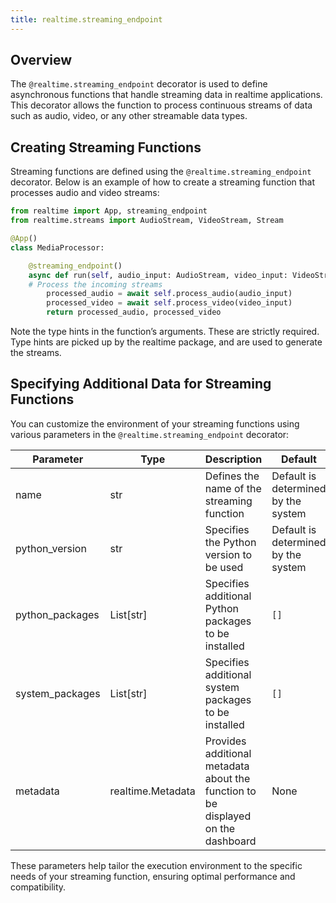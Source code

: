 ```yaml
---
title: realtime.streaming_endpoint
---
```


## Overview

The `@realtime.streaming_endpoint` decorator is used to define asynchronous functions that handle streaming data in realtime applications. This decorator allows the function to process continuous streams of data such as audio, video, or any other streamable data types.

## Creating Streaming Functions

Streaming functions are defined using the `@realtime.streaming_endpoint` decorator. Below is an example of how to create a streaming function that processes audio and video streams:

```python
from realtime import App, streaming_endpoint
from realtime.streams import AudioStream, VideoStream, Stream

@App()
class MediaProcessor:

    @streaming_endpoint()
    async def run(self, audio_input: AudioStream, video_input: VideoStream) -> Tuple[Stream, ...]:
    # Process the incoming streams
        processed_audio = await self.process_audio(audio_input)
        processed_video = await self.process_video(video_input)
        return processed_audio, processed_video
```

<Info>Note the type hints in the function’s arguments. These are strictly required. Type hints are picked up by the realtime package, and are used to generate the streams.</Info>

## Specifying Additional Data for Streaming Functions

You can customize the environment of your streaming functions using various parameters in the `@realtime.streaming_endpoint` decorator:

| Parameter | Type | Description | Default |
| --- | --- | --- | --- |
| name | str | Defines the name of the streaming function | Default is determined by the system |
| python_version | str | Specifies the Python version to be used | Default is determined by the system |
| python_packages | List[str] | Specifies additional Python packages to be installed | `[]` |
| system_packages | List[str] | Specifies additional system packages to be installed | `[]` |
| metadata | realtime.Metadata | Provides additional metadata about the function to be displayed on the dashboard | None |

These parameters help tailor the execution environment to the specific needs of your streaming function, ensuring optimal performance and compatibility.